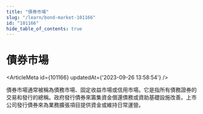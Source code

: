 ```yaml
---
title: "債券市場"
slug: "/learn/bond-market-101166"
id: "101166"
hide_table_of_contents: true
---
```



# 債券市場

<ArticleMeta id={101166} updatedAt={'2023-09-26 13:58:54'} />
<div className='border-solid border-b border-t-0 my-4 border-[var(--ifm-color-gray-300)]' />

債券市場通常被稱為債務市場、固定收益市場或信用市場。它是指所有債務證券的交易和發行的總稱。政府發行債券來籌集資金償還債務或資助基礎設施改善。上市公司發行債券來為業務擴張項目提供資金或維持日常運營。
